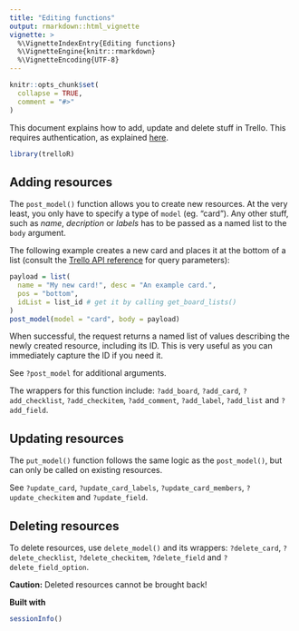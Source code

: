 ```yaml
---
title: "Editing functions"
output: rmarkdown::html_vignette
vignette: >
  %\VignetteIndexEntry{Editing functions}
  %\VignetteEngine{knitr::rmarkdown}
  %\VignetteEncoding{UTF-8}
---
```


```r
knitr::opts_chunk$set(
  collapse = TRUE,
  comment = "#>"
)
```

This document explains how to add, update and delete stuff in Trello. This requires authentication, as explained [here](https://jchrom.github.io/trelloR/articles/auth-access.html).

```r
library(trelloR)
```

Adding resources
----------------

The `post_model()` function allows you to create new resources. At the very least, you only have to specify a type of `model` (eg. "card"). Any other stuff, such as *name*, *decription* or *labels* has to be passed as a named list to the `body` argument.

The following example creates a new card and places it at the bottom of a list (consult the [Trello API reference](https://developers.trello.com/reference) for query parameters):

```r
payload = list(
  name = "My new card!", desc = "An example card.", 
  pos = "bottom",
  idList = list_id # get it by calling get_board_lists()
)
post_model(model = "card", body = payload)
```
When successful, the request returns a named list of values describing the newly created resource, including its ID. This is very useful as you can immediately capture the ID if you need it.

See `?post_model` for additional arguments.

The wrappers for this function include: `?add_board`, `?add_card`, `?add_checklist`, `?add_checkitem`, `?add_comment`, `?add_label`, `?add_list` and `?add_field`.

Updating resources
------------------

The `put_model()` function follows the same logic as the `post_model()`, but can only be called on existing resources.

See `?update_card`, `?update_card_labels`, `?update_card_members`, `?update_checkitem` and `?update_field`.

Deleting resources
------------------

To delete resources, use `delete_model()` and its wrappers: `?delete_card`, `?delete_checklist`, `?delete_checkitem`, `?delete_field` and `?delete_field_option`.

__Caution:__ Deleted resources cannot be brought back!

__Built with__

```r
sessionInfo()
```
